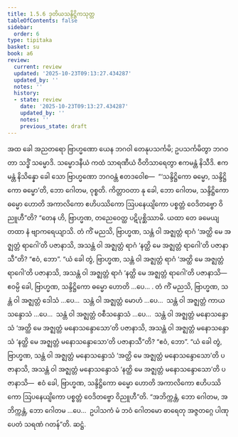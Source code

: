 ```yaml
---
title: 1.5.6 ဒုတိယသန္ဒိဋ္ဌိကသုတ္တ
tableOfContents: false
sidebar:
  order: 6
type: tipitaka
basket: su
book: a6
review:
  current: review
  updated: '2025-10-23T09:13:27.434287'
  updated_by: ''
  notes: ''
  history:
  - state: review
    date: '2025-10-23T09:13:27.434287'
    updated_by: ''
    notes: ''
    previous_state: draft
---
```



<ReviewStatus review={frontmatter.review} showDetails={true} />

<HypothesisAnnotation frontmatter={frontmatter} />

<DynamicBreadcrumb />

<Division number="48" book="a6" e="ch" v="16" p="314">

<Paragraph number="364" book="a6">
အထ ခေါ အညတရော ဗြာဟ္မဏော ယေန ဘဂဝါ တေနုပသင်္ကမိ; ဥပသင်္ကမိတွာ ဘဂဝတာ သဒ္ဓိံ သမ္မောဒိ. သမ္မောဒနီယံ ကထံ သာရဏီယံ ဝီတိသာရေတွာ ဧကမန္တံ နိသီဒိ. ဧကမန္တံ နိသိန္နော ခေါ သော ဗြာဟ္မဏော ဘဂဝန္တံ ဧတဒဝေါစ—  “‘သန္ဒိဋ္ဌိကော ဓမ္မော, သန္ဒိဋ္ဌိကော ဓမ္မော’တိ, ဘော ဂေါတမ, ဝုစ္စတိ. ကိတ္တာဝတာ နု ခေါ, ဘော ဂေါတမ, သန္ဒိဋ္ဌိကော ဓမ္မော ဟောတိ အကာလိကော ဧဟိပဿိကော ဩပနေယျိကော ပစ္စတ္တံ ဝေဒိတဗ္ဗော ဝိညူဟီ”တိ?
</Paragraph>

<Paragraph number="365" book="a6">
“တေန ဟိ, ဗြာဟ္မဏ, တညေဝေတ္ထ ပဋိပုစ္ဆိဿာမိ. ယထာ တေ ခမေယျ တထာ နံ ဗျာကရေယျာသိ. တံ ကိံ မညသိ, ဗြာဟ္မဏ, သန္တံ ဝါ အဇ္ဈတ္တံ ရာဂံ ‘အတ္ထိ မေ အဇ္ဈတ္တံ ရာဂေါ’တိ ပဇာနာသိ, အသန္တံ ဝါ အဇ္ဈတ္တံ ရာဂံ ‘နတ္ထိ မေ အဇ္ဈတ္တံ ရာဂေါ’တိ ပဇာနာသီ”တိ? “ဧဝံ, ဘော”. “ယံ ခေါ တွံ, ဗြာဟ္မဏ, သန္တံ ဝါ အဇ္ဈတ္တံ ရာဂံ ‘အတ္ထိ မေ အဇ္ဈတ္တံ ရာဂေါ’တိ ပဇာနာသိ, အသန္တံ ဝါ အဇ္ဈတ္တံ ရာဂံ ‘နတ္ထိ မေ အဇ္ဈတ္တံ ရာဂေါ’တိ ပဇာနာသိ—  ဧဝမ္ပိ ခေါ, ဗြာဟ္မဏ, သန္ဒိဋ္ဌိကော ဓမ္မော ဟောတိ …ပေ… .
</Paragraph>

<Paragraph number="366" book="a6">
တံ ကိံ မညသိ, ဗြာဟ္မဏ, သန္တံ ဝါ အဇ္ဈတ္တံ ဒေါသံ …ပေ…  သန္တံ ဝါ အဇ္ဈတ္တံ မောဟံ …ပေ…  သန္တံ ဝါ အဇ္ဈတ္တံ ကာယသန္ဒောသံ …ပေ…  သန္တံ ဝါ အဇ္ဈတ္တံ ဝစီသန္ဒောသံ …ပေ…  သန္တံ ဝါ အဇ္ဈတ္တံ မနောသန္ဒောသံ ‘အတ္ထိ မေ အဇ္ဈတ္တံ မနောသန္ဒောသော’တိ ပဇာနာသိ, အသန္တံ ဝါ အဇ္ဈတ္တံ မနောသန္ဒောသံ ‘နတ္ထိ မေ အဇ္ဈတ္တံ မနောသန္ဒောသော’တိ ပဇာနာသီ”တိ? “ဧဝံ, ဘော”. “ယံ ခေါ တွံ, ဗြာဟ္မဏ, သန္တံ ဝါ အဇ္ဈတ္တံ မနောသန္ဒောသံ ‘အတ္ထိ မေ အဇ္ဈတ္တံ မနောသန္ဒောသော’တိ ပဇာနာသိ, အသန္တံ ဝါ အဇ္ဈတ္တံ မနောသန္ဒောသံ ‘နတ္ထိ မေ အဇ္ဈတ္တံ မနောသန္ဒောသော’တိ ပဇာနာသိ—  ဧဝံ ခေါ, ဗြာဟ္မဏ, သန္ဒိဋ္ဌိကော ဓမ္မော ဟောတိ အကာလိကော ဧဟိပဿိကော ဩပနေယျိကော ပစ္စတ္တံ ဝေဒိတဗ္ဗော ဝိညူဟီ”တိ.
</Paragraph>

<Paragraph number="367" book="a6">
“အဘိက္ကန္တံ, ဘော ဂေါတမ, အဘိက္ကန္တံ, ဘော ဂေါတမ …ပေ…  ဥပါသကံ မံ ဘဝံ ဂေါတမော ဓာရေတု အဇ္ဇတဂ္ဂေ ပါဏုပေတံ သရဏံ ဂတန်”တိ.

</Paragraph>
</Division>

<Paragraph number="368" type="center" book="a6">
ဆဋ္ဌံ.
</Paragraph>